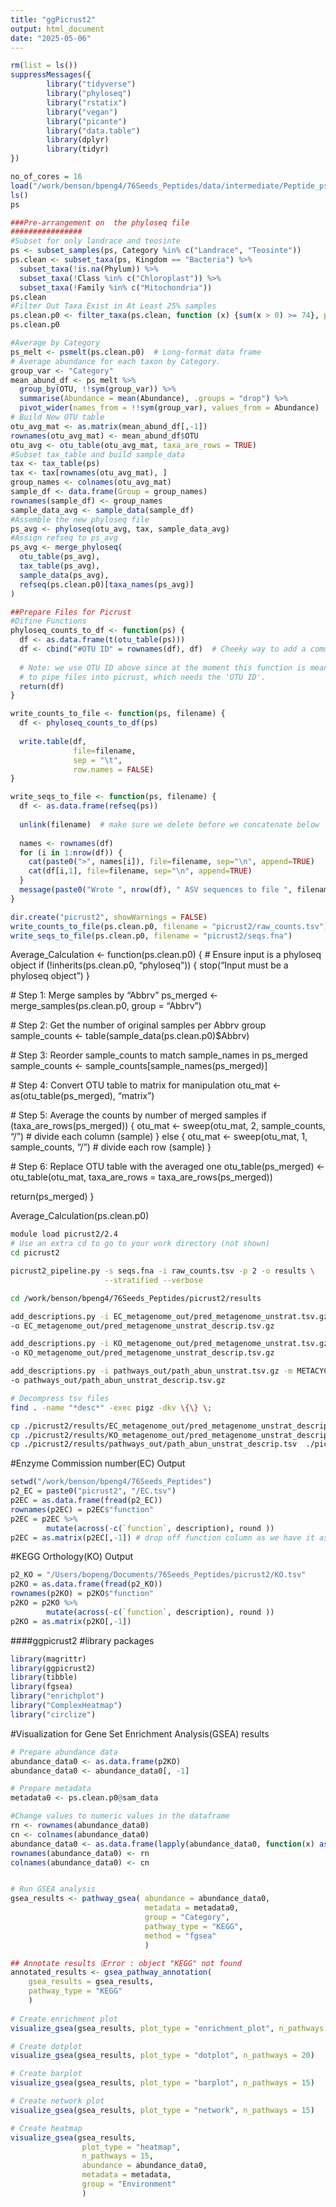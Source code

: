 ```yaml
---
title: "ggPicrust2"
output: html_document
date: "2025-05-06"
---
```


```r
rm(list = ls())
suppressMessages({
        library("tidyverse")
        library("phyloseq")
        library("rstatix")
        library("vegan")
        library("picante")
        library("data.table")
        library(dplyr)
        library(tidyr)
})

no_of_cores = 16
load("/work/benson/bpeng4/76Seeds_Peptides/data/intermediate/Peptide_ps.rda")
ls()
ps

###Pre-arrangement on  the phyloseq file
################
#Subset for only landrace and teosinte
ps <- subset_samples(ps, Category %in% c("Landrace", "Teosinte"))
ps.clean <- subset_taxa(ps, Kingdom == "Bacteria") %>%
  subset_taxa(!is.na(Phylum)) %>%
  subset_taxa(!Class %in% c("Chloroplast")) %>%
  subset_taxa(!Family %in% c("Mitochondria"))
ps.clean
#Filter Out Taxa Exist in At Least 25% samples
ps.clean.p0 <- filter_taxa(ps.clean, function (x) {sum(x > 0) >= 74}, prune=TRUE)
ps.clean.p0

#Average by Category
ps_melt <- psmelt(ps.clean.p0)  # Long-format data frame
# Average abundance for each taxon by Category.
group_var <- "Category" 
mean_abund_df <- ps_melt %>%
  group_by(OTU, !!sym(group_var)) %>%
  summarise(Abundance = mean(Abundance), .groups = "drop") %>%
  pivot_wider(names_from = !!sym(group_var), values_from = Abundance)
# Build New OTU table
otu_avg_mat <- as.matrix(mean_abund_df[,-1])
rownames(otu_avg_mat) <- mean_abund_df$OTU
otu_avg <- otu_table(otu_avg_mat, taxa_are_rows = TRUE)
#Subset tax_table and build sample_data
tax <- tax_table(ps)
tax <- tax[rownames(otu_avg_mat), ]
group_names <- colnames(otu_avg_mat)
sample_df <- data.frame(Group = group_names)
rownames(sample_df) <- group_names
sample_data_avg <- sample_data(sample_df)
#Assemble the new phyloseq file
ps_avg <- phyloseq(otu_avg, tax, sample_data_avg)
#Assign refseq to ps_avg
ps_avg <- merge_phyloseq(
  otu_table(ps_avg),
  tax_table(ps_avg),
  sample_data(ps_avg),
  refseq(ps.clean.p0)[taxa_names(ps_avg)]
)


```

```r
##Prepare Files for Picrust
#Difine Functions
phyloseq_counts_to_df <- function(ps) {
  df <- as.data.frame(t(otu_table(ps)))
  df <- cbind("#OTU ID" = rownames(df), df)  # Cheeky way to add a comment to first line
  
  # Note: we use OTU ID above since at the moment this function is meanly used
  # to pipe files into picrust, which needs the 'OTU ID'.
  return(df)
}

write_counts_to_file <- function(ps, filename) {
  df <- phyloseq_counts_to_df(ps)
  
  write.table(df,
              file=filename,
              sep = "\t",
              row.names = FALSE)
}

write_seqs_to_file <- function(ps, filename) {
  df <- as.data.frame(refseq(ps))
  
  unlink(filename)  # make sure we delete before we concatenate below
  
  names <- rownames(df)
  for (i in 1:nrow(df)) {
    cat(paste0(">", names[i]), file=filename, sep="\n", append=TRUE)
    cat(df[i,1], file=filename, sep="\n", append=TRUE)
  }
  message(paste0("Wrote ", nrow(df), " ASV sequences to file ", filename))
}

dir.create("picrust2", showWarnings = FALSE)
write_counts_to_file(ps.clean.p0, filename = "picrust2/raw_counts.tsv")
write_seqs_to_file(ps.clean.p0, filename = "picrust2/seqs.fna")
```


Average_Calculation <- function(ps.clean.p0) {
  # Ensure input is a phyloseq object
  if (!inherits(ps.clean.p0, "phyloseq")) {
    stop("Input must be a phyloseq object")
  }
  
  # Step 1: Merge samples by "Abbrv"
  ps_merged <- merge_samples(ps.clean.p0, group = "Abbrv")
  
  # Step 2: Get the number of original samples per Abbrv group
  sample_counts <- table(sample_data(ps.clean.p0)$Abbrv)
  
  # Step 3: Reorder sample_counts to match sample_names in ps_merged
  sample_counts <- sample_counts[sample_names(ps_merged)]
  
  # Step 4: Convert OTU table to matrix for manipulation
  otu_mat <- as(otu_table(ps_merged), "matrix")
  
  # Step 5: Average the counts by number of merged samples
  if (taxa_are_rows(ps_merged)) {
    otu_mat <- sweep(otu_mat, 2, sample_counts, "/")  # divide each column (sample)
  } else {
    otu_mat <- sweep(otu_mat, 1, sample_counts, "/")  # divide each row (sample)
  }
  
  # Step 6: Replace OTU table with the averaged one
  otu_table(ps_merged) <- otu_table(otu_mat, taxa_are_rows = taxa_are_rows(ps_merged))
  
  return(ps_merged)
}

Average_Calculation(ps.clean.p0)





```bash
module load picrust2/2.4
# Use an extra cd to go to your work directory (not shown)
cd picrust2

picrust2_pipeline.py -s seqs.fna -i raw_counts.tsv -p 2 -o results \
                     --stratified --verbose

cd /work/benson/bpeng4/76Seeds_Peptides/picrust2/results

add_descriptions.py -i EC_metagenome_out/pred_metagenome_unstrat.tsv.gz -m EC \
-o EC_metagenome_out/pred_metagenome_unstrat_descrip.tsv.gz

add_descriptions.py -i KO_metagenome_out/pred_metagenome_unstrat.tsv.gz -m KO \
-o KO_metagenome_out/pred_metagenome_unstrat_descrip.tsv.gz

add_descriptions.py -i pathways_out/path_abun_unstrat.tsv.gz -m METACYC \
-o pathways_out/path_abun_unstrat_descrip.tsv.gz

# Decompress tsv files
find . -name "*desc*" -exec pigz -dkv \{\} \;

cp ./picrust2/results/EC_metagenome_out/pred_metagenome_unstrat_descrip.tsv  ./picrust2/EC.tsv
cp ./picrust2/results/KO_metagenome_out/pred_metagenome_unstrat_descrip.tsv  ./picrust2/KO.tsv
cp ./picrust2/results/pathways_out/path_abun_unstrat_descrip.tsv  ./picrust2/path.tsv
```

#Enzyme Commission number(EC) Output
```r
setwd("/work/benson/bpeng4/76Seeds_Peptides")
p2_EC = paste0("picrust2", "/EC.tsv")
p2EC = as.data.frame(fread(p2_EC))
rownames(p2EC) = p2EC$"function"
p2EC = p2EC %>%
        mutate(across(-c(`function`, description), round ))
p2EC = as.matrix(p2EC[,-1]) # drop off function column as we have it as row names
```

#KEGG Orthology(KO) Output
```r
p2_KO = "/Users/bopeng/Documents/76Seeds_Peptides/picrust2/KO.tsv"
p2KO = as.data.frame(fread(p2_KO))
rownames(p2KO) = p2KO$"function"
p2KO = p2KO %>%
        mutate(across(-c(`function`, description), round ))
p2KO = as.matrix(p2KO[,-1])
```

####ggpicrust2
#library packages
```r
library(magrittr)
library(ggpicrust2) 
library(tibble) 
library(fgsea)
library("enrichplot")
library("ComplexHeatmap")
library("circlize")
```

#Visualization for Gene Set Enrichment Analysis(GSEA) results
```r
# Prepare abundance data
abundance_data0 <- as.data.frame(p2KO) 
abundance_data0 <- abundance_data0[, -1]

# Prepare metadata
metadata0 <- ps.clean.p0@sam_data

#Change values to numeric values in the dataframe
rn <- rownames(abundance_data0)
cn <- colnames(abundance_data0)
abundance_data0 <- as.data.frame(lapply(abundance_data0, function(x) as.numeric(as.character(x))))
rownames(abundance_data0) <- rn
colnames(abundance_data0) <- cn


# Run GSEA analysis 
gsea_results <- pathway_gsea( abundance = abundance_data0, 
                              metadata = metadata0,
                              group = "Category", 
                              pathway_type = "KEGG", 
                              method = "fgsea"
                              )

## Annotate results（Error : object "KEGG" not found
annotated_results <- gsea_pathway_annotation( 
    gsea_results = gsea_results,
    pathway_type = "KEGG"
    )
                              
# Create enrichment plot
visualize_gsea(gsea_results, plot_type = "enrichment_plot", n_pathways = 10)

# Create dotplot
visualize_gsea(gsea_results, plot_type = "dotplot", n_pathways = 20)

# Create barplot
visualize_gsea(gsea_results, plot_type = "barplot", n_pathways = 15)

# Create network plot
visualize_gsea(gsea_results, plot_type = "network", n_pathways = 15)

# Create heatmap 
visualize_gsea(gsea_results,
                plot_type = "heatmap",
                n_pathways = 15,
                abundance = abundance_data0, 
                metadata = metadata,
                group = "Environment"
                )

```


